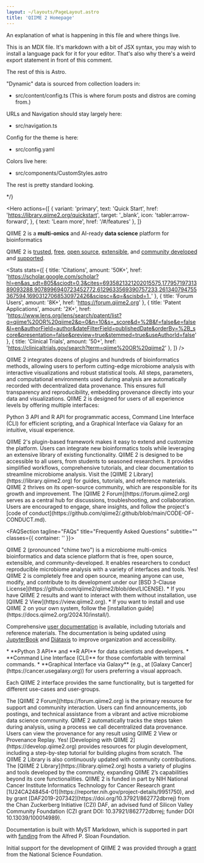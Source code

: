 ```yaml
---
layout: ~/layouts/PageLayout.astro
title: 'QIIME 2 Homepage'
---
```




An explanation of what is happening in this file and where things live.

This is an MDX file. It's markdown with a bit of JSX syntax, you may wish to
install a language pack for it for your editor. That's also why there's a weird
export statement in front of this comment.

The rest of this is Astro.

"Dynamic" data is sourced from collection loaders in:
  - src/content/config.ts
    (This is where forum posts and distros are coming from.)

URLs and Navigation should stay largely here:
  - src/navigation.ts

Config for the theme is here:
  - src/config.yaml

Colors live here:
  - src/components/CustomStyles.astro

The rest is pretty standard looking.

*/}


<Hero
  actions={[
    {
      variant: 'primary',
      text: 'Quick Start',
      href: 'https://library.qiime2.org/quickstart',
      target: '_blank',
      icon: 'tabler:arrow-forward',
    },
    { text: 'Learn more', href: '/#/features' },
  ]}
>
  <Fragment slot="title">

QIIME 2 is a **multi-omics** and AI-ready **data science** platform for bioinformatics

  </Fragment>
  <Fragment slot="subtitle">

QIIME 2 is [trusted](https://scholar.google.com/scholar?hl=en&as_sdt=805&sciodt=0,3&cites=6935821321202015575,17795719731389093288,9078996940723452772,6129633569390757233,261340794755367594,16903127068530972426&scipsc=&q=&scisbd=1_),
[free](https://github.com/qiime2/qiime2/blob/dev/LICENSE),
[open source](https://github.com/qiime2),
[extensible](https://develop.qiime2.org),
and [community developed](https://library.qiime2.org)
and [supported](https://forum.qiime2.org/g/q2-mods).

  </Fragment>
</Hero>


<Stats
  stats={[
    {
      title: 'Citations',
      amount: '50K+',
      href: 'https://scholar.google.com/scholar?hl=en&as_sdt=805&sciodt=0,3&cites=6935821321202015575,17795719731389093288,9078996940723452772,6129633569390757233,261340794755367594,16903127068530972426&scipsc=&q=&scisbd=1_'
    },
    {
      title: 'Forum Users',
      amount: '8K+',
      href: 'https://forum.qiime2.org'
    },
    {
      title: 'Patent Applications',
      amount: '2K+',
      href: 'https://www.lens.org/lens/search/patent/list?q=qiime%20OR%20qiime2&p=0&n=10&s=_score&d=%2B&f=false&e=false&l=en&authorField=author&dateFilterField=publishedDate&orderBy=%2B_score&presentation=false&preview=true&stemmed=true&useAuthorId=false'
    },
    {
      title: 'Clinical Trials',
      amount: '50+',
      href: 'https://clinicaltrials.gov/search?term=qiime%20OR%20qiime2'
    },
  ]}
/>


<Features
  id="/features"
  tagline="Features"
  title="Our users love these features"
  subtitle="We enable researchers to conduct reproducible microbiome analysis with a variety of interfaces and methods.">

  <FeatureItem title='Latest Methods' icon='tabler:microscope'>
QIIME 2 integrates dozens of plugins and hundreds of bioinformatics methods, allowing users to perform cutting-edge microbiome analysis with interactive visualizations and robust statistical tools.
  </FeatureItem>

  <FeatureItem title='Automated Provenance' icon='tabler:history'>
All steps, parameters, and computational environments used during analysis are automatically recorded with decentralized data provenance. This ensures full transparency and reproducibility, embedding provenance directly into your data and visualizations.
  </FeatureItem>

  <FeatureItem title='Multiple Interfaces' icon='tabler:stack-2'>
QIIME 2 is designed for users of all experience levels by offering multiple interfaces:

Python 3 API and R API for programmatic access, Command Line Interface (CLI) for efficient scripting, and a
Graphical Interface via Galaxy for an intuitive, visual experience.
  </FeatureItem>

  <FeatureItem title='Extensible' icon='tabler:hexagon-plus'>
QIIME 2's plugin-based framework makes it easy to extend and customize the platform. Users can integrate new bioinformatics tools while leveraging an extensive library of existing functionality.
  </FeatureItem>

  <FeatureItem title='Accessible' icon='tabler:book-2'>
QIIME 2 is designed to be accessible to all users, from students to seasoned researchers. It provides simplified workflows, comprehensive tutorials, and clear documentation to streamline microbiome analysis. Visit the [QIIME 2 Library](https://library.qiime2.org) for guides, tutorials, and reference materials.
  </FeatureItem>

  <FeatureItem title='Open Source Community' icon='tabler:users'>
QIIME 2 thrives on its open-source community, which are responsible for its growth and improvement. The [QIIME 2 Forum](https://forum.qiime2.org) serves as a central hub for discussions, troubleshooting, and collaboration. Users are encouraged to engage, share insights, and follow the project's [code of conduct](https://github.com/qiime2/.github/blob/main/CODE-OF-CONDUCT.md).
  </FeatureItem>
</Features>

<Features2
    tagline="Distributions"
    title="Multi-Omics"
    subtitle="QIIME 2 supports multiple different -omics through specialized distributions."
    items={distros}>
  <Fragment slot="bg">
    <div class="absolute inset-0 bg-blue-50 dark:bg-transparent"></div>
  </Fragment>
</Features2>


<FAQSection
    tagline="FAQs"
    title="Frequently Asked Questions"
    subtitle=""
    classes={{ container: '' }}>

  <FAQItem title='How do I pronounce QIIME 2?'>
QIIME 2 (pronounced "chime two") is a microbiome multi-omics bioinformatics and data science platform that is free, open source, extensible, and community-developed. It enables researchers to conduct reproducible microbiome analysis with a variety of interfaces and tools.
  </FAQItem>

  <FAQItem title='Is QIIME 2 free to use?'>
Yes! QIIME 2 is completely free and open source, meaning anyone can use, modify, and contribute to its development under our [BSD 3-Clause License](https://github.com/qiime2/qiime2/blob/dev/LICENSE).
  </FAQItem>

  <FAQItem title='How do I start using QIIME 2?'>
* If you have QIIME 2 results and want to interact with them without installation, use [QIIME 2 View](https://view.qiime2.org).
* If you want to install and use QIIME 2 on your own system, follow the [installation guide](https://docs.qiime2.org/2024.10/install/).

Comprehensive [user documentation](https://docs.qiime2.org) is available, including tutorials and reference materials. The documentation is being updated using [JupyterBook](https://jupyterbook.org/en/stable/intro.html) and [Diátaxis](https://diataxis.fr/) to improve organization and accessibility.
  </FAQItem>

  <FAQItem title='What interfaces does QIIME 2 offer?'>
* **Python 3 API** and **R API** for data scientists and developers.
* **Command Line Interface (CLI)** for those comfortable with terminal commands.
* **Graphical Interface via Galaxy** (e.g., at [Galaxy Cancer](https://cancer.usegalaxy.org)) for users preferring a visual approach.

Each QIIME 2 interface provides the same functionality, but is targetted for different use-cases and user-groups.
  </FAQItem>

  <FAQItem title='How can I get help or connect with the QIIME 2 community?'>
The [QIIME 2 Forum](https://forum.qiime2.org) is the primary resource for support and community interaction. Users can find announcements, job postings, and technical assistance from a vibrant and active microbiome data science community.
  </FAQItem>


  <FAQItem title='What makes QIIME 2 suitable for reproducible research?'>
QIIME 2 automatically tracks the steps taken during analysis, using a process we call decentralized data provenance. Users can view the provenance for any result using QIIME 2 View or Provenance Replay.
  </FAQItem>

  <FAQItem title='Can I develop my own QIIME 2 plugins?'>
Yes! [Developing with QIIME 2](https://develop.qiime2.org) provides resources for plugin development, including a step-by-step tutorial for building plugins from scratch. The QIIME 2 Library is also continuously updated with community contributions.
  </FAQItem>

  <FAQItem title='Where can I find more QIIME 2 plugins?'>
The [QIIME 2 Library](https://library.qiime2.org) hosts a variety of plugins and tools developed by the community, expanding QIIME 2’s capabilities beyond its core functionalities.
  </FAQItem>
</FAQSection>


<Text id='/funding' title='QIIME 2 is supported by' tagline='funding'>
QIIME 2 is funded in part by NIH National Cancer Institute Informatics Technology for Cancer Research grant [1U24CA248454-01](https://reporter.nih.gov/project-details/9951750),
and by grant [DAF2019-207342](https://doi.org/10.37921/862772dbrrej) from the Chan Zuckerberg Initiative (CZI) DAF,
an advised fund of Silicon Valley Community Foundation (CZI grant DOI: 10.37921/862772dbrrej; funder DOI 10.13039/100014989).

Documentation is built with MyST Markdown,
which is supported in part with [funding](https://sloan.org/grant-detail/6620) from the Alfred P. Sloan Foundation.

Initial support for the development of QIIME 2 was provided
through a [grant](https://www.nsf.gov/awardsearch/showAward?AWD_ID=1565100) from the National Science Foundation.

</Text>



<BlogLatestPosts id="/news" title="Latest News & Updates">
  <Fragment slot="bg">
    <div class="absolute inset-0 bg-blue-50 dark:bg-transparent"></div>
  </Fragment>
</BlogLatestPosts>
